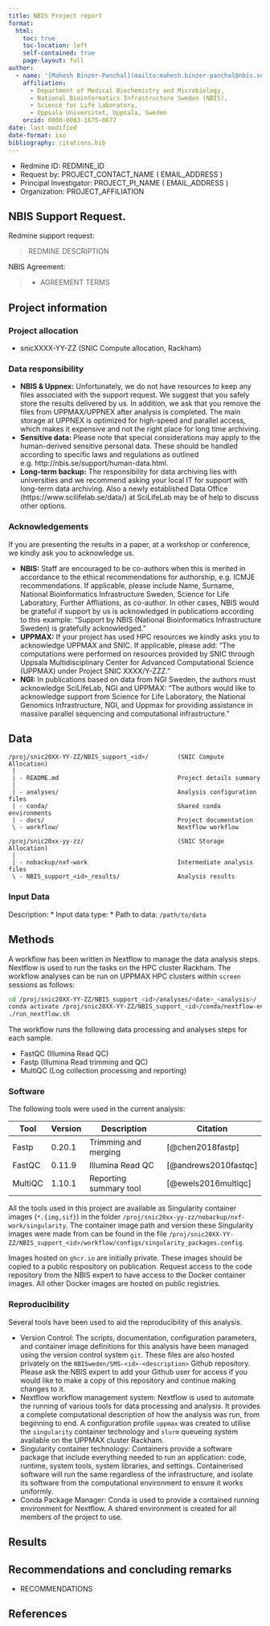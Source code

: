 ```yaml
---
title: NBIS Project report
format:
  html:
    toc: true
    toc-location: left
    self-contained: true
    page-layout: full
author: 
  - name: '[Mahesh Binzer-Panchal](mailto:mahesh.binzer-panchal@nbis.se)'
    affiliation: 
      - Department of Medical Biochemistry and Microbiology, 
      - National Bioinformatics Infrastructure Sweden (NBIS),
      - Science for Life Laboratory,
      - Uppsala Universitet, Uppsala, Sweden
    orcid: 0000-0003-1675-0677
date: last-modified
date-format: iso
bibliography: citations.bib
---
```


* Redmine ID: REDMINE_ID
* Request by: PROJECT_CONTACT_NAME ( EMAIL_ADDRESS )
* Principal Investigator: PROJECT_PI_NAME ( EMAIL_ADDRESS )
* Organization: PROJECT_AFFILIATION

## NBIS Support Request.

Redmine support request:

> REDMINE DESCRIPTION

NBIS Agreement:

> - AGREEMENT TERMS

## Project information

### Project allocation

* snicXXXX-YY-ZZ (SNIC Compute allocation, Rackham)

### Data responsibility

* **NBIS & Uppnex:**  Unfortunately, we do not have resources to keep any files associated with the support request. We suggest that you safely store the results delivered by us. In addition, we ask that you remove the files from UPPMAX/UPPNEX after analysis is completed. The main storage at UPPNEX is optimized for high-speed and parallel access, which makes it expensive and not the right place for long time archiving.
* **Sensitive data:** Please note that special considerations may apply to the human-derived sensitive personal data. These should be handled according to specific laws and regulations as outlined e.g. http://nbis.se/support/human-data.html.
* **Long-term backup:** The responsibility for data archiving lies with universities and we recommend asking your local IT for support with long-term data archiving. Also a newly established Data Office (https://www.scilifelab.se/data/) at SciLifeLab may be of help to discuss other options.

### Acknowledgements

If you are presenting the results in a paper, at a workshop or conference, we kindly ask you to acknowledge us.

* **NBIS:** Staff are encouraged to be co-authors when this is merited in accordance to the ethical recommendations for authorship, e.g. ICMJE recommendations. If applicable, please include Name, Surname, National Bioinformatics Infrastructure Sweden, Science for Life Laboratory, Further Affliations, as co-author. In other cases, NBIS would be grateful if support by us is acknowledged in publications according to this example: "Support by NBIS (National Bioinformatics Infrastructure Sweden) is gratefully acknowledged."
* **UPPMAX:** If your project has used HPC resources we kindly asks you to acknowledge UPPMAX and SNIC. If applicable, please add: "The computations were performed on resources provided by SNIC through Uppsala Multidisciplinary Center for Advanced Computational Science (UPPMAX) under Project SNIC XXXX/Y-ZZZ."
* **NGI:** In publications based on data from NGI Sweden, the authors must acknowledge SciLifeLab, NGI and UPPMAX: "The authors would like to acknowledge support from Science for Life Laboratory, the National Genomics Infrastructure, NGI, and Uppmax for providing assistance in massive parallel sequencing and computational infrastructure."

## Data

```
/proj/snic20XX-YY-ZZ/NBIS_support_<id>/        (SNIC Compute Allocation)
 |
 | - README.md                                 Project details summary
 |
 | - analyses/                                 Analysis configuration files
 | - conda/                                    Shared conda environments
 | - docs/                                     Project documentation
 \ - workflow/                                 Nextflow workflow

/proj/snic20xx-yy-zz/                          (SNIC Storage Allocation)
 |
 | - nobackup/nxf-work                         Intermediate analysis files
 \ - NBIS_support_<id>_results/                Analysis results
```

### Input Data

Description:
* Input data type:
    * Path to data: `/path/to/data`

## Methods

A workflow has been written in Nextflow to manage the data analysis steps.
Nextflow is used to run the tasks on the HPC cluster Rackham.
The workflow analyses can be run on UPPMAX HPC clusters within `screen` sessions
as follows:

```bash
cd /proj/snic20XX-YY-ZZ/NBIS_support_<id>/analyses/<date>_<analysis>/
conda activate /proj/snic20XX-YY-ZZ/NBIS_support_<id>/conda/nextflow-env
./run_nextflow.sh
```

The workflow runs the following data processing and analyses steps for each sample.

- FastQC (Illumina Read QC)
- Fastp (Illumina Read trimming and QC)
- MultiQC (Log collection processing and reporting)

### Software

The following tools were used in the current analysis:

| Tool        | Version    | Description | Citation   |
| ----------- | ---------- | ------------------------------------ | ---------- |
| Fastp |  0.20.1 | Trimming and merging | [@chen2018fastp] |
| FastQC | 0.11.9 | Illumina Read QC | [@andrews2010fastqc] |
| MultiQC | 1.10.1 | Reporting summary tool | [@ewels2016multiqc] |

All the tools used in this project are available as Singularity container
images (`*.{img,sif}`) in the folder
`/proj/snic20xx-yy-zz/nobackup/nxf-work/singularity`. The container
image path and version these Singularity images were made from
can be found in the file
`/proj/snic20XX-YY-ZZ/NBIS_support_<id>/workflow/configs/singularity_packages.config`.

Images hosted on `ghcr.io` are initially private. These images should be
copied to a public respository on publication.
Request access to the code repository from the NBIS expert to
have access to the Docker container images. All other Docker images
are hosted on public registries.

### Reproducibility

Several tools have been used to aid the reproducibility of this analysis.

- Version Control: The scripts, documentation, configuration parameters,
and container image definitions for this analysis have been managed
using the version control system `git`. These files are also hosted
privately on the `NBISweden/SMS-<id>-<description>` Github repository. Please
ask the NBIS expert to add your Github user for access if you would like
to make a copy of this repository and continue making changes to it.
- Nextflow workflow management system: Nextflow is used to automate
the running of various tools for data processing and analysis. It
provides a complete computational description of how the analysis
was run, from beginning to end. A configuration profile
`uppmax` was created to utilise the `singularity` container technology
and `slurm` queueing system available on the UPPMAX cluster Rackham.
- Singularity container technology: Containers provide a software
package that include everything needed to run an application: code,
runtime, system tools, system libraries, and settings. Containerised
software will run the same regardless of the infrastructure, and
isolate its software from the computational environment to ensure
it works uniformly.
- Conda Package Manager: Conda is used to provide a contained running
environment for Nextflow. A shared environment is created for all
members of the project to use.

## Results

## Recommendations and concluding remarks

* RECOMMENDATIONS

## References
